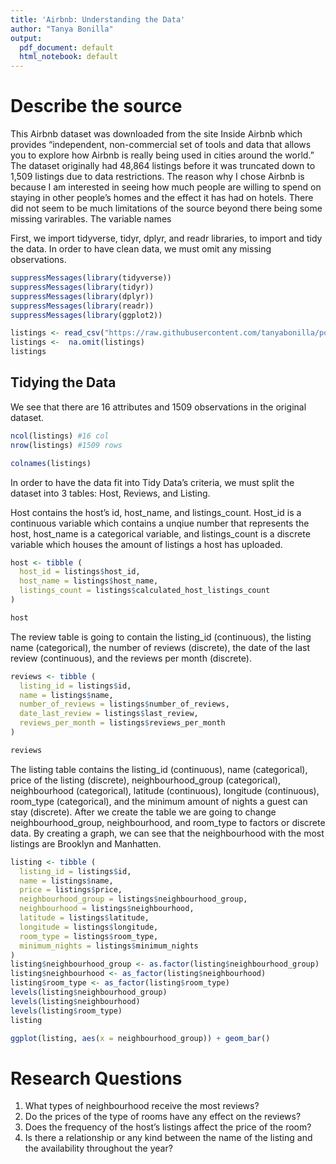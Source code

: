 ```yaml
---
title: 'Airbnb: Understanding the Data'
author: "Tanya Bonilla"
output:
  pdf_document: default
  html_notebook: default
---
```


# Describe the source
  This Airbnb dataset was downloaded from the site Inside Airbnb which provides "independent, non-commercial set of tools and data that allows you to explore how Airbnb is really being used in cities around the world." The dataset originally had 48,864 listings before it was truncated down to 1,509 listings due to data restrictions. The reason why I chose Airbnb is because I am interested in seeing how much people are willing to spend on staying in other people's homes and the effect it has had on hotels.
  There did not seem to be much limitations of the source beyond there being some missing varirables. The variable names

First, we import tidyverse, tidyr, dplyr, and readr libraries, to import and tidy the data. In order to have clean data, we must omit any missing observations.
```r
suppressMessages(library(tidyverse))
suppressMessages(library(tidyr))
suppressMessages(library(dplyr))
suppressMessages(library(readr))
suppressMessages(library(ggplot2))

listings <- read_csv("https://raw.githubusercontent.com/tanyabonilla/portfolio/master/listings.csv", col_types = cols())
listings <-  na.omit(listings)
listings
```
## Tidying the Data
  
We see that there are 16 attributes and 1509 observations in the original dataset.
```r
ncol(listings) #16 col
nrow(listings) #1509 rows
```

```r
colnames(listings)
```

 In order to have the data fit into Tidy Data's criteria, we must split the dataset into 3 tables: Host, Reviews, and Listing.

Host contains the host's id, host_name, and listings_count. Host_id is a continuous variable which contains a unqiue number that represents the host, host_name is a categorical variable, and listings_count is a discrete variable which houses the amount of listings a host has uploaded.
```r
host <- tibble (
  host_id = listings$host_id,
  host_name = listings$host_name,
  listings_count = listings$calculated_host_listings_count
)

host
```

The review table is going to contain the listing_id (continuous), the listing name (categorical), the number of reviews (discrete),
the date of the last review (continuous), and the reviews per month (discrete).
```r
reviews <- tibble (
  listing_id = listings$id,
  name = listings$name,
  number_of_reviews = listings$number_of_reviews,
  date_last_review = listings$last_review,
  reviews_per_month = listings$reviews_per_month
)

reviews
```

The listing table contains the listing_id (continuous), name (categorical), price of the listing (discrete), neighbourhood_group (categorical), neighbourhood (categorical), latitude (continuous), longitude (continuous), room_type (categorical), and the
minimum amount of nights a guest can stay (discrete). After we create the table we are going to change neighbourhood_group, neighbourhood, and room_type to factors or discrete data. By creating a graph, we can see that the neighbourhood with the most listings are Brooklyn and Manhatten.
```r
listing <- tibble (
  listing_id = listings$id,
  name = listings$name,
  price = listings$price,
  neighbourhood_group = listings$neighbourhood_group,
  neighbourhood = listings$neighbourhood,
  latitude = listings$latitude,
  longitude = listings$longitude,
  room_type = listings$room_type,
  minimum_nights = listings$minimum_nights
)
listing$neighbourhood_group <- as.factor(listing$neighbourhood_group)
listing$neighbourhood <- as_factor(listing$neighbourhood)
listing$room_type <- as_factor(listing$room_type)
levels(listing$neighbourhood_group)
levels(listing$neighbourhood)
levels(listing$room_type)
listing

ggplot(listing, aes(x = neighbourhood_group)) + geom_bar()
```

# Research Questions

1. What types of neighbourhood receive the most reviews? 
2. Do the prices of the type of rooms have any effect on the reviews?
3. Does the frequency of the host's listings affect the price of the room?
4. Is there a relationship or any kind between the name of the listing and the availability throughout the year?